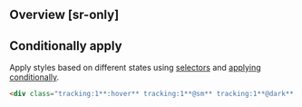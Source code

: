## Overview [sr-only]
<Overview/>

## Conditionally apply
Apply styles based on different states using [selectors](/guide/state-selectors) and [applying conditionally](/guide/applying-conditionally).
```html
<div class="tracking:1**:hover** tracking:1**@sm** tracking:1**@dark** tracking:1**@print**">…</div>
```

